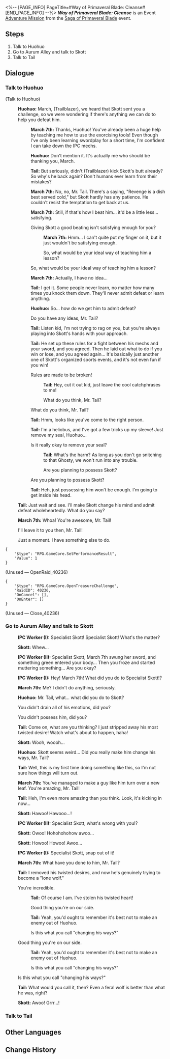 <%-- [PAGE_INFO]
PageTitle=#Way of Primaveral Blade: Cleanse#
[END_PAGE_INFO] --%>
{{Stub|Dialogue.}}
{{Mission Infobox
|id            = 8024112
|title         = 
|image         = Mission Way of Primaveral Blade Cleanse.png{{subst:void|<!--$UPLOAD:<<SpriteOutput/Chronicle/8024112.png>-<Mission Way of Primaveral Blade Cleanse.png>-<Fate's Atlas Images>>-->}}
|type          = Adventure
|event_name    = Saga of Primaveral Blade
|chapter       = Saga of Primaveral Blade
|requirements  = {{subst:void|<!--Unknown: {"Type":"Manual"}-->}}
|summary       = March 7th's swordplay improves significantly thanks to Huohuo's help... Tail raises the point of completely changing Skott's mind. In the end, Skott became a true "lone wolf."<br />This counted as a change of heart, too. March 7th won without a fight.
|characters    = Huohuo; IPC Worker (I); IPC Worker (II); March 7th; Skott; Tail; Trailblazer
|startLocation = [[The Xianzhou Luofu]] - [[Central Starskiff Haven]]
|world         = The Xianzhou Luofu
|area          = Central Starskiff Haven
|prev          = 
|next          = 
|rewards       = Stellar Jade*10; Refined Aether*2; Credit*20,000
}}
'''''Way of Primaveral Blade: Cleanse''''' is an Event [[Adventure Mission]] from the [[Saga of Primaveral Blade]] event.

==Steps==
# Talk to Huohuo
# Go to Aurum Alley and talk to Skott
# Talk to Tail

<!--
==Gameplay Notes==

--><!--
==Trial Character==

-->
==Dialogue==
{{Stub Dialogue}}
===Talk to Huohuo{{subst:void|<!--802411202-->}}===
{{Mission Description|type=adventure|location=Central Starskiff Haven|Great minds think alike. A duel victory is no longer March 7th's and your goal after all the swordplay training and adventure in the last fifteen days.<br />You've both experienced numerous "wanderlust escapades" with Huohuo during this period. It could be a good idea to ask Huohuo for some advice.}}
{{Dialogue Start}}
:<!--1-second delay-->

;(Talk to Huohuo)
:{{A|VO side2 baishi huohuo 101 m.ogg}} {{A|VO side2 baishi huohuo 101 f.ogg}} '''Huohuo:''' March, (Trailblazer), we heard that Skott sent you a challenge, so we were wondering if there's anything we can do to help you defeat him.
::{{A|VO side2 baishi mar7th 228.ogg}} '''March 7th:''' Thanks, Huohuo! You've already been a huge help by teaching me how to use the exorcising tools! Even though I've only been learning swordplay for a short time, I'm confident I can take down the IPC mechs.
::{{A|VO side2 baishi huohuo 102.ogg}} '''Huohuo:''' Don't mention it. It's actually me who should be thanking you, March.
::{{A|VO side2 baishi tail 101 m.ogg}} {{A|VO side2 baishi tail 101 f.ogg}} '''Tail:''' But seriously, didn't (Trailblazer) kick Skott's butt already? So why's he back again? Don't humans ever learn from their mistakes?
::{{A|VO side2 baishi mar7th 229.ogg}} '''March 7th:''' No, no, Mr. Tail. There's a saying, "Revenge is a dish best served cold," but Skott hardly has any patience. He couldn't resist the temptation to get back at us.
::{{A|VO side2 baishi mar7th 230.ogg}} '''March 7th:''' Still, if that's how I beat him... it'd be a little less... satisfying.
::{{DIcon|Arrow}} Giving Skott a good beating isn't satisfying enough for you?
:::{{A|VO side2 baishi mar7th 231.ogg}} '''March 7th:''' Hmm... I can't quite put my finger on it, but it just wouldn't be satisfying enough.
:::So, what would be your ideal way of teaching him a lesson?
::{{DIcon|Arrow}} So, what would be your ideal way of teaching him a lesson?
::{{A|VO side2 baishi mar7th 232.ogg}} '''March 7th:''' Actually, I have no idea...
::{{A|VO side2 baishi tail 102.ogg}} '''Tail:''' I get it. Some people never learn, no matter how many times you knock them down. They'll never admit defeat or learn anything.
::{{A|VO side2 baishi huohuo 103.ogg}} '''Huohuo:''' So... how do we get him to admit defeat?
::{{DIcon|Arrow}} Do you have any ideas, Mr. Tail?
::{{A|VO side2 baishi tail 103.ogg}} '''Tail:''' Listen kid, I'm not trying to rag on you, but you're always playing into Skott's hands with your approach.
::{{A|VO side2 baishi tail 104.ogg}} '''Tail:''' He set up these rules for a fight between his mechs and your sword, and you agreed. Then he laid out what to do if you win or lose, and you agreed again... It's basically just another one of Skott's organized sports events, and it's not even fun if you win!
::{{DIcon|Arrow}} Rules are made to be broken!
:::{{A|VO side2 baishi tail 105 m.ogg}} {{A|VO side2 baishi tail 105 f.ogg}} '''Tail:''' Hey, cut it out kid, just leave the cool catchphrases to me!
:::What do you think, Mr. Tail?
::{{DIcon|Arrow}} What do you think, Mr. Tail?
::{{A|VO side2 baishi tail 106.ogg}} '''Tail:''' Hmm, looks like you've come to the right person.
::{{A|VO side2 baishi tail 107.ogg}} '''Tail:''' I'm a heliobus, and I've got a few tricks up my sleeve! Just remove my seal, Huohuo...
::{{DIcon|Arrow}} Is it really okay to remove your seal?
:::{{A|VO side2 baishi tail 108.ogg}} '''Tail:''' What's the harm? As long as you don't go snitching to that Ghosty, we won't run into any trouble.
:::Are you planning to possess Skott?
::{{DIcon|Arrow}} Are you planning to possess Skott?
::{{A|VO side2 baishi tail 109.ogg}} '''Tail:''' Heh, just possessing him won't be enough. I'm going to get inside his head.
:{{A|VO side2 baishi tail 110.ogg}} '''Tail:''' Just wait and see. I'll make Skott change his mind and admit defeat wholeheartedly. What do you say?
:{{A|VO side2 baishi mar7th 233.ogg}} '''March 7th:''' Whoa! You're awesome, Mr. Tail!
:{{DIcon|Arrow}} I'll leave it to you then, Mr. Tail!
:{{DIcon|Exit}} Just a moment. I have something else to do.
<pre>{
	"$type": "RPG.GameCore.SetPerformanceResult",
	"Value": 1
}</pre>

;(Unused &mdash; OpenRaid_40236)
<pre>{
	"$type": "RPG.GameCore.OpenTreasureChallenge",
	"RaidID": 40236,
	"OnCancel": [],
	"OnEnter": []
}</pre>

;(Unused &mdash; Close_40236)

{{Dialogue End}}

===Go to Aurum Alley and talk to Skott{{subst:void|<!--802411203-->}}===
{{Mission Description|type=adventure|location=Aurum Alley|update|Tail found his way into Skott's inner world through a threatening letter. The desires of the wicked are manifested as palaces, with their twisted desires hidden within.<br />Skott should become a better person now that his twisted desires have been removed from him.}}
{{Dialogue Start}}
:{{A|VO side2 baishi staffD 107.ogg}} '''IPC Worker (I):''' Specialist Skott! Specialist Skott! What's the matter?
:{{A|VO side2 baishi scott 188.ogg}} '''Skott:''' Whew...
:{{A|VO side2 baishi staffE 101.ogg}} '''IPC Worker (II):''' Specialist Skott, March 7th swung her sword, and something green entered your body... Then you froze and started muttering something... Are you okay?
:{{A|VO side2 baishi staffD 108.ogg}} '''IPC Worker (I):''' Hey! March 7th! What did you do to Specialist Skott!?
:{{A|VO side2 baishi mar7th 239.ogg}} '''March 7th:''' Me? I didn't do anything, seriously.
:{{A|VO side2 baishi huohuo 105.ogg}} '''Huohuo:''' Mr. Tail, what... what did you do to Skott?
:{{DIcon|Arrow}} You didn't drain all of his emotions, did you?
:{{DIcon|Arrow}} You didn't possess him, did you?
:{{A|VO side2 baishi tail 141.ogg}} '''Tail:''' Come on, what are you thinking? I just stripped away his most twisted desire! Watch what's about to happen, haha!
:{{A|VO side2 baishi scott 189.ogg}} '''Skott:''' Wooh, woooh...
:{{A|VO side2 baishi huohuo 106.ogg}} '''Huohuo:''' Skott seems weird... Did you really make him change his ways, Mr. Tail?
:{{A|VO side2 baishi tail 142.ogg}} '''Tail:''' Well, this is my first time doing something like this, so I'm not sure how things will turn out.
:{{A|VO side2 baishi mar7th 240.ogg}} '''March 7th:''' You've managed to make a guy like him turn over a new leaf. You're amazing, Mr. Tail!
:{{A|VO side2 baishi tail 143.ogg}} '''Tail:''' Heh, I'm even more amazing than you think. Look, it's kicking in now...
:{{A|VO side2 baishi scott 190.ogg}} '''Skott:''' Hawoo! Hawooo...!
:{{A|VO side2 baishi staffE 102.ogg}} '''IPC Worker (II):''' Specialist Skott, what's wrong with you!?
:{{A|VO side2 baishi scott 191.ogg}} '''Skott:''' Owoo! Hohohohohow awoo...
:{{A|VO side2 baishi scott 192.ogg}} '''Skott:''' Howoo! Howoo! Awoo...
:{{A|VO side2 baishi staffD 109.ogg}} '''IPC Worker (I):''' Specialist Skott, snap out of it!
:{{A|VO side2 baishi mar7th 241.ogg}} '''March 7th:''' What have you done to him, Mr. Tail?
:{{A|VO side2 baishi tail 144.ogg}} '''Tail:''' I removed his twisted desires, and now he's genuinely trying to become a "lone wolf."
:{{DIcon|Arrow}} You're incredible.
::{{A|VO side2 baishi tail 145.ogg}} '''Tail:''' Of course I am. I've stolen his twisted heart!
::Good thing you're on our side.
::{{A|VO side2 baishi tail 146.ogg}} '''Tail:''' Yeah, you'd ought to remember it's best not to make an enemy out of Huohuo.
::Is this what you call "changing his ways?"
:{{DIcon|Arrow}} Good thing you're on our side.
::{{A|VO side2 baishi tail 146.ogg}} '''Tail:''' Yeah, you'd ought to remember it's best not to make an enemy out of Huohuo.
::Is this what you call "changing his ways?"
:{{DIcon|Arrow}} Is this what you call "changing his ways?"
:{{A|VO side2 baishi tail 147.ogg}} '''Tail:''' What would you call it, then? Even a feral wolf is better than what he was, right?
:{{A|VO side2 baishi scott 193.ogg}} '''Skott:''' Awoo! Grrr...!
:{{tx}}
{{Dialogue End}}

===Talk to Tail{{subst:void|<!--802411212-->}}===
{{Mission Description|type=adventure|location=Central Starskiff Haven|update|Great minds think alike. A duel victory is no longer March 7th's and your goal after all the swordplay training and adventure in the last fifteen days.<br />Mr. Tail claims he can make Skott turn over a new leaf. We shall see about that...}}
{{Dialogue Start}}
{{Dialogue End}}

==Other Languages==
{{Other Languages
|en   = Way of Primaveral Blade: Cleanse
|zhs  = 初花剑客行•祓除
|zht  = 初花劍客行•祓除
|ja   = 花咲く剣客行・祓除
|ko   = 초화검객행•불제
|es   = El florecer de una espadachina: Purificación
|fr   = Voie de la première lame&nbsp;: Purification
|ru   = Путь становления мастера: Очищение
|th   = วิถีนักดาบบุปผาแรกแย้ม: กวาดล้าง
|vi   = Sơ Hoa Kiếm Khách Hành - Thanh Tẩy
|de   = Reise der erblühenden Klinge: Reinigung
|id   = Bunga Pertama Jalan Pedang: Pemurnian
|pt   = Caminho da Lâmina Primaveril: Limpeza
}}

==Change History==
{{Change History|2.4}}
